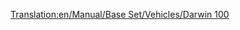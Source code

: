 [[Translation:en/Manual/Base Set/Vehicles/Darwin 100]]

{{fr/Avion|Nom=Darwin 100
|Image=[[File:en/Boeing727.png|FPP Dart]]
|Coût=36 919 (73 828)
|Vitesse=947 km/h (592 MPH)
|Entretien=6 750 (13 500)
|Conception=1962
|Vie=25
|Capacité=170 passagers & 35 sacs de courrier
|Description=Premier avion Darwin, le nouveau nom pour les Boeings.
|Réalité=[https://www.wikipedia.org/wiki/fr:Boeing 727 Boeing 727]
}}